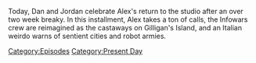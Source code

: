 {{DEFAULTSORT:
    #_EPISODE_0695:June 22, 2022
}}{{Episode
    | title           = June 22, 2022
    | caption         = Listen to this episode on [https://knowledgefight.libsyn.com/695-june-22-2022 Libsyn] [https://open.spotify.com/episode/6ZXHjeuB3zdyxh72WyVawN Spotify], Read the [[Transcript/695: June 22, 2022|Unofficial Transcript]], View discussion on [https://reddit.com/vjgqc3 Reddit]
    | episodeNumber   = 695
    | length          = 01:17:09
    | airDate         = June 24, 2022
    | coverageDate    = June 22, 2022
    | episodeType     = [[:Category:Present Day|Present Day]]
    | previousEpisode = [[694: The Case of the Missing Propagandist]]
    | nextEpisode     = [[696: June 24, 2022]]
}}

{{Stub}}

Today, Dan and Jordan celebrate Alex's return to the studio after an over two week breaky.  In this installment, Alex takes a ton of calls, the Infowars crew are reimagined as the castaways on Gilligan's Island, and an Italian weirdo warns of sentient cities and robot armies.

[[Category:Episodes]]
[[Category:Present Day]]
